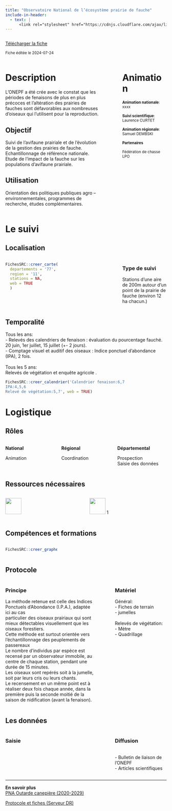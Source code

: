 ```yaml
---
title: "Observatoire National de l’écosystème prairie de fauche"
include-in-header:
  - text: |
      <link rel="stylesheet" href="https://cdnjs.cloudflare.com/ajax/libs/font-awesome/6.0.0-beta3/css/all.min.css">
---
```


:::::::::::::: {.columns}
::: {.column width="70%"}
<a href="onepf.xlsx" class="btn btn-primary" download>
  <i class="fas fa-file-arrow-down"></i> Télécharger la fiche
</a>

<small>Fiche éditée le 2024-07-24</small>

:::
::: {.column width="5%"}
:::
::: {.column width="25%"}


:::
::::::::::::::


:::::::::::::: {.columns}
::: {.column width="65%"}
# Description

L’ONEPF a été crée avec le constat que les périodes de fenaisons de plus en plus précoces et l’altération des prairies de fauches sont défavorables aux nombreuses d’oiseaux qui l’utilisent pour la reproduction.


## Objectif

Suivi de l’avifaune prairiale et de l’évolution de la gestion des prairies de fauche. Echantillonnage de référence nationale. Etude de l’impact de la fauche sur les populations d’avifaune prairiale.

## Utilisation

Orientation des politiques publiques agro –environnementales, programmes de recherche, études complémentaires. 
:::
::: {.column width="5%"}
:::
::: {.column width="30%"}
# Animation
<small>
<b>Animation nationale</b>:<br>xxxx<br><br><b>Suivi scientifique</b>:<br>Laurence CURTET<br><br><b>Animation régionale</b>:<br>Samuel DEMBSKI

<b>Partenaires</b>

Fédération de chasse<br>LPO
</small>
:::
::::::::::::::

# Le suivi

## Localisation
:::::::::::::: {.columns}
::: {.column width="67%"}

```r
FichesSRC::creer_carte(
  departements = '77',
  region = '11',
  stations = NA,
  web = TRUE
  )
```

:::
:::{.column width="3%"}
:::
:::{.column width="30%"}
### Type de suivi
Stations d’une aire de 200m autour d’un point de la prairie de fauche (environ 12 ha chacun.)
:::
::::::::::::::
## Temporalité
Tous les ans: <br>- Relevés des calendriers de fenaison :  évaluation du pourcentage fauché. 20 juin, 1er juillet, 15 juillet (+- 2 jours).<br>- Comptage visuel et auditif des oiseaux : Indice ponctuel d’abondance (IPA), 2 fois.<br><br>Tous les 5 ans: <br>Relevés de végétation et enquête agricole .


```r
FichesSRC::creer_calendrier('Calendrier fenaison:6,7
IPA:4,5,6
Relevé de végétation:5,7', web = TRUE)
```


# Logistique

## Rôles
:::::::::::::: {.columns}
::: {.column width="33%"}
<b>National</b>

Animation
:::
::: {.column width="33%"}
<b>Régional</b>

Coordination
:::
::: {.column width="33%"}
<b>Départemental</b>

Prospection<br>Saisie des données
:::
::::::::::::::

## Ressources nécessaires

:::::::::::::: {.columns}
::: {.column width="50%"}
<img src="www/history.png" height="50">  
:::
::: {.column width="50%"}
<img src="www/standing-up-man.png" height="50">  1
:::
::::::::::::::


## Compétences et formations

:::::::::::::: {.columns}
::: {.column width="35%"}

```r
FichesSRC::creer_graphe_expertise('Maitrise')
```


:::
::: {.column width="5%"}
:::
::: {.column width="60%"}

:::
::::::::::::::


## Protocole
:::::::::::::: {.columns}
::: {.column width="60%"}
### Principe

La méthode retenue est celle des Indices Ponctuels d’Abondance (I.P.A.), adaptée ici au cas <br>particulier des oiseaux prairiaux qui sont mieux détectables visuellement que les oiseaux forestiers. <br>Cette méthode est surtout orientée vers l’échantillonnage des peuplements de passereaux<br>Le nombre d’individus par espèce est recensé par un observateur immobile, au centre de chaque station, pendant une durée de 15 minutes. <br>Les oiseaux sont repérés soit à la jumelle, soit par leurs cris ou leurs chants. <br>Le recensement en un même point est à réaliser deux fois chaque année, dans la première puis la seconde moitié de la saison de nidification (avant la fenaison). 
:::
::: {.column width="5%"}
:::
::: {.column width="35%"}
### Matériel

Général:<br>- Fiches de terrain<br>- jumelles<br><br>Relevés de végétation:<br>- Mètre<br>- Quadrillage
:::
::::::::::::::

## Les données

:::::::::::::: {.columns}
::: {.column width="60%"}
### Saisie


:::
::: {.column width="5%"}
:::
::: {.column width="35%"}
### Diffusion

<br>- Bulletin de liaison de l'ONEPF<br>- Articles scientifiques
:::
::::::::::::::

<hr>

<div class="card">
  <b>En savoir plus</b><br>
  <a href="https://outardecanepetiere.fr/le-plan-national-d-actions/le-3e-plan-national-d-actions-2020-2029">PNA Outarde canepière (2020-2029)</a><br>
  
  
  <a href="\\ad.intra\dfs\COMMUNS\REGIONS\IDF\DR\05_CONNAISSANCE\ONEPF\01_Documentation"> Protocole et fiches (Serveur DR)</a><br>
  
  
</div>
